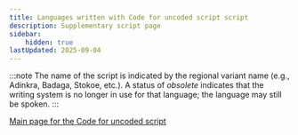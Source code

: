 ```yaml
---
title: Languages written with Code for uncoded script script
description: Supplementary script page
sidebar:
    hidden: true
lastUpdated: 2025-09-04
---
```



:::note
 The name of the script is indicated by the regional variant name (e.g., Adinkra, Badaga, Stokoe, etc.). A status of _obsolete_ indicates that the writing system is no longer in use for that language; the language may still be spoken.
:::

<WsList script='Zzzz' />

[Main page for the Code for uncoded script](/scrlang/scripts/zzzz)

